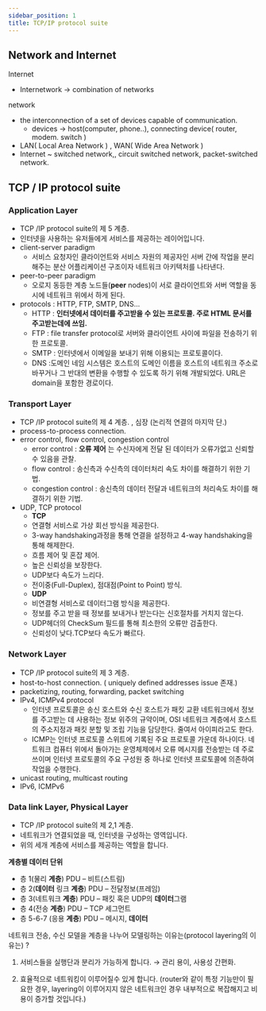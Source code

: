 ```yaml
---
sidebar_position: 1
title: TCP/IP protocol suite
---
```


## Network and Internet

Internet

- Internetwork → combination of networks

network

- the interconnection of a set of devices capable of communication.
    - devices → host(computer, phone..), connecting device( router, modem. switch )
- LAN( Local Area Network ) , WAN( Wide Area Network )
- Internet ~ switched network,, circuit switched network, packet-switched network.

## TCP / IP protocol suite

### Application Layer

- TCP /IP protocol suite의 제 5 계층.
- 인터넷을 사용하는 유저들에게 서비스를 제공하는 레이어입니다.
- client-server paradigm
    - 서비스 요청자인 클라이언트와 서비스 자원의 제공자인 서버 간에 작업을 분리해주는 분산 어플리케이션 구조이자 네트워크 아키텍처를 나타낸다.
- peer-to-peer paradigm
    - 오로지 동등한 계층 노드들(**peer** nodes)이 서로 클라이언트와 서버 역할을 동시에 네트워크 위에서 하게 된다.
- protocols : HTTP, FTP, SMTP, DNS...
    - HTTP : **인터넷에서 데이터를 주고받을 수 있는 프로토콜. 주로 HTML 문서를 주고받는데에 쓰임.**
    - FTP : file transfer protocol로 서버와 클라이언트 사이에 파일을 전송하기 위한 프로토콜.
    - SMTP : 인터넷에서 이메일을 보내기 위해 이용되는 프로토콜이다.
    - DNS :도메인 네임 시스템은 호스트의 도메인 이름을 호스트의 네트워크 주소로 바꾸거나 그 반대의 변환을 수행할 수 있도록 하기 위해 개발되었다. URL은 domain을 포함한 경로이다.

### Transport Layer

- TCP /IP protocol suite의 제 4 계층. , 심장 (논리적 연결의 마지막 단.)
- process-to-process connection.
- error control, flow control, congestion control
    - error control : **오류 제어** 는 수신자에게 전달 된 데이터가 오류가없고 신뢰할 수 있음을 관찰.
    - flow control : 송신측과 수신측의 데이터처리 속도 차이를 해결하기 위한 기법.
    - congestion control : 송신측의 데이터 전달과 네트워크의 처리속도 차이를 해결하기 위한 기법.
- UDP, TCP protocol
    - **TCP**
    - 연결형 서비스로 가상 회선 방식을 제공한다.
    - 3-way handshaking과정을 통해 연결을 설정하고 4-way handshaking을 통해 해제한다.
    - 흐름 제어 및 혼잡 제어.
    - 높은 신뢰성을 보장한다.
    - UDP보다 속도가 느리다.
    - 전이중(Full-Duplex), 점대점(Point to Point) 방식.
    - **UDP**
    - 비연결형 서비스로 데이터그램 방식을 제공한다.
    - 정보를 주고 받을 때 정보를 보내거나 받는다는 신호절차를 거치지 않는다.
    - UDP헤더의 CheckSum 필드를 통해 최소한의 오류만 검출한다.
    - 신뢰성이 낮다.TCP보다 속도가 빠르다.

### Network Layer

- TCP /IP protocol suite의 제 3 계층.
- host-to-host connection. ( uniquely defined addresses issue 존재.)
- packetizing, routing, forwarding, packet switching
- IPv4,  ICMPv4 protocol
    - 인터넷 프로토콜은 송신 호스트와 수신 호스트가 패킷 교환 네트워크에서 정보를 주고받는 데 사용하는 정보 위주의 규약이며, OSI 네트워크 계층에서 호스트의 주소지정과 패킷 분할 및 조립 기능을 담당한다. 줄여서 아이피라고도 한다.
    - ICMP는 인터넷 프로토콜 스위트에 기록된 주요 프로토콜 가운데 하나이다. 네트워크 컴퓨터 위에서 돌아가는 운영체제에서 오류 메시지를 전송받는 데 주로 쓰이며 인터넷 프로토콜의 주요 구성원 중 하나로 인터넷 프로토콜에 의존하여 작업을 수행한다.
- unicast routing, multicast routing
- IPv6, ICMPv6

### Data link Layer, Physical Layer

- TCP /IP protocol suite의 제 2,1 계층.
- 네트워크가 연결되었을 때, 인터넷을 구성하는 영역입니다.
- 위의 세개 계층에 서비스를 제공하는 역할을 합니다.

**계층별 데이터 단위**

- 층 1(물리 **계층**) PDU – 비트(스트림)
- 층 2(**데이터** 링크 **계층**) PDU – 전달정보(프레임)
- 층 3(네트워크 **계층**) PDU – 패킷 혹은 UDP의 **데이터**그램
- 층 4(전송 **계층**) PDU – TCP 세그먼트
- 층 5-6-7 (응용 **계층**) PDU – 메시지, **데이터**

네트워크 전송, 수신 모델을 계층을 나누어 모델링하는 이유는(protocol layering의 이유는) ?

1. 서비스들을 실행단과 분리가 가능하게 합니다. → 관리 용이, 사용성 간편화.

2. 효율적으로 네트워킹이 이루어질수 있게 합니다. (router와 같이 특정 기능만이 필요한 경우, layering이 이루어지지 않은 네트워크인 경우 내부적으로 복잡해지고 비용이 증가할 것입니다.)